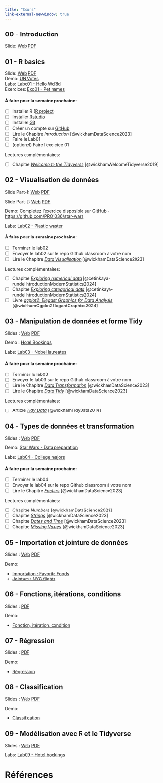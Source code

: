 ```yaml
---
title: "Cours"
link-external-newwindow: true
---
```


## 00 - Introduction

Slide: [Web](../../slides/00%20-%20Intro/00%20-%20intro.qmd){target="_blank"} [PDF](00%20-%20intro.pdf)

## 01 - R basics

Slide: [Web](../../slides/01%20-%20Toolbox/01%20-%20toolbox.qmd){target="_blank"} [PDF](01%20-%20toolbox.pdf) <br/>Demo: [UN Votes](../demo/unvotes/unvotes.qmd) <br/>Labs: [Labo01 - Hello WoRld](../labs/lab01-hello-world/lab01-hello-world.qmd) <br/>Exercices: [Exo01 - Pet names](../exercices/exo01-pet-names/exo01-pet-names.qmd)

#### À faire pour la semaine prochaine:

-   [ ] Installer R ([R project](https://www.r-project.org/))
-   [ ] Installer [Rstudio](https://posit.co/download/rstudio-desktop/)
-   [ ] Installer [Git](https://git-scm.com/downloads)
-   [ ] Créer un compte sur [GitHub](https://github.com/)
-   [ ] Lire le Chapitre [*Introduction*](https://r4ds.hadley.nz/intro) [@wickhamDataScience2023]
-   [ ] Faire le Lab01
-   [ ] (optionel) Faire l'exercice 01

Lectures complémentaires:

-   [ ] Chapitre [*Welcome to the Tidyverse*](../papers/Wickham2019_Welcome-to-the-Tidyverse.pdf) [@wickhamWelcomeTidyverse2019]

## 02 - Visualisation de données

Slide Part-1: [Web](../../slides/02%20-%20Dataviz/02%20-%20dataviz.qmd){target="_blank"} [PDF](02%20-%20dataviz%20-%20P1.pdf)

Slide Part-2: [Web](../../slides/02%20-%20Dataviz/02%20-%20dataviz%20-%2002.qmd){target="_blank"} [PDF](02%20-%20dataviz%20-%20P2.pdf)

Demo: Completez l'exercice disposible sur GitHub - <https://github.com/PRO1036/star-wars>

Labs: [Lab02 - Plastic waster](../labs/lab02-plastic-waste/lab02-plastic-waste.qmd)

#### À faire pour la semaine prochaine:

-   [ ] Terminer le lab02
-   [ ] Envoyer le lab02 sur le repo Github classroom à votre nom
-   [ ] Lire le Chapitre [*Data Visualisation*](https://r4ds.had.co.nz/data-visualisation.html) [@wickhamDataScience2023]

Lectures complémentaires:

-   [ ] Chapitre [*Exploring numerical data*](https://openintro-ims.netlify.app/explore-numerical) [@cetinkaya-rundelIntroductionModernStatistics2024]
-   [ ] Chapitre [*Exploring categorical data*](https://openintro-ims.netlify.app/explore-categorical) [@cetinkaya-rundelIntroductionModernStatistics2024]
-   [ ] Livre [*ggplot2: Elegant Graphics for Data Analysis*](https://ggplot2-book.org/) [@wickhamGgplot2ElegantGraphics2024]

## 03 - Manipulation de données et forme Tidy

Slides : [Web](../../slides/03 - Tidy-data/03 - tidy-data.qmd){target="_blank"} [PDF](03 - tidy-data.pdf)

Demo : [Hotel Bookings](https://github.com/PRO1036/hotel-bookings)

Labs: [Lab03 - Nobel laureates](../labs/lab03-nobel-laureates/lab03-nobel-laureates.qmd)

#### À faire pour la semaine prochaine:

-   [ ] Terminer le lab03
-   [ ] Envoyer le lab03 sur le repo Github classroom à votre nom
-   [ ] Lire le Chapitre [*Data Transformation*](https://r4ds.hadley.nz/data-transform) [@wickhamDataScience2023]
-   [ ] Lire le Chapitre [*Data Tidy*](https://r4ds.hadley.nz/data-tidy) [@wickhamDataScience2023]

Lectures complémentaires:

-   [ ] Article [*Tidy Data*](../papers/Wickham2014_Tidy-Data.pdf) [@wickhamTidyData2014]

## 04 - Types de données et transformation

Slides : [Web](../../slides/04 - Data types/04 - data-types.qmd){target="_blank"} [PDF](04 - data-types.pdf)

Demo: [Star Wars - Data preparation](https://github.com/PRO1036/star-wars-2)

Labs: [Lab04 - College majors](../labs/lab04-college-majors/lab04-college-majors.qmd)

#### À faire pour la semaine prochaine:

-   [ ] Terminer le lab04
-   [ ] Envoyer le lab04 sur le repo Github classroom à votre nom
-   [ ] Lire le Chapitre [*Factors*](https://r4ds.hadley.nz/factors) [@wickhamDataScience2023]

Lectures complémentaires:

-   [ ] Chapitre [*Numbers*](https://r4ds.hadley.nz/numbers) [@wickhamDataScience2023]
-   [ ] Chapitre [*Strings*](https://r4ds.hadley.nz/strings) [@wickhamDataScience2023]
-   [ ] Chapitre [*Dates and Time*](https://r4ds.hadley.nz/datetimes) [@wickhamDataScience2023]
-   [ ] Chapitre [*Missing Values*](https://r4ds.hadley.nz/missing-values) [@wickhamDataScience2023]


## 05 - Importation et jointure de données

Slides : [Web](../../slides/05 - import-join/05 - import-join.qmd){target="_blank"} [PDF](05 - import-join.pdf)

Demo: 

- [Importation : Favorite Foods](https://github.com/PRO1036/favorite-foods)
- [Jointure : NYC flights](https://github.com/PRO1036/nycflights)

## 06 - Fonctions, itérations, conditions

Slides : [PDF](06 - Fonctions_iterations_conditions.pdf)

Demo: 

- [Fonction, itération, condition](https://github.com/PRO1036/fonctions-iterations-condition)


## 07 - Régression

Slides : [PDF](07 - Régression.pdf)

Demo: 

- [Régression](https://github.com/PRO1036/paris-painting)

## 08 - Classification

Slides : [Web](08-Classication.html){target="_blank"} [PDF](08-Classification.pdf)

Demo:

- [Classification](https://github.com/PRO1036/Demo-classification)

## 09 - Modélisation avec R et le Tidyverse

Slides : [Web](../../slides/09 - ML/09 - ML.qmd){target="_blank"} [PDF](09 - Modeling.pdf)

Labs: [Lab09 - Hotel bookings](../labs/lab09-hotel-bookings/lab09-hotel-booking.qmd)

# Références

::: {#refs}
:::
